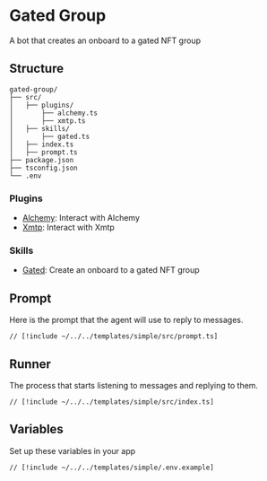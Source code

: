 # Gated Group

A bot that creates an onboard to a gated NFT group

## Structure

```
gated-group/
├── src/
│   ├── plugins/
│       ├── alchemy.ts
│       ├── xmtp.ts
│   ├── skills/
│       ├── gated.ts
│   ├── index.ts
│   ├── prompt.ts
├── package.json
├── tsconfig.json
└── .env
```

### Plugins

- [Alchemy](/plugins/alchemy): Interact with Alchemy
- [Xmtp](/plugins/xmtp): Interact with Xmtp

### Skills

- [Gated](/skills/gated): Create an onboard to a gated NFT group

## Prompt

Here is the prompt that the agent will use to reply to messages.

```tsx [src/prompt.ts]
// [!include ~/../../templates/simple/src/prompt.ts]
```

## Runner

The process that starts listening to messages and replying to them.

```tsx [src/index.ts]
// [!include ~/../../templates/simple/src/index.ts]
```

## Variables

Set up these variables in your app

```bash [cmd]
// [!include ~/../../templates/simple/.env.example]
```
